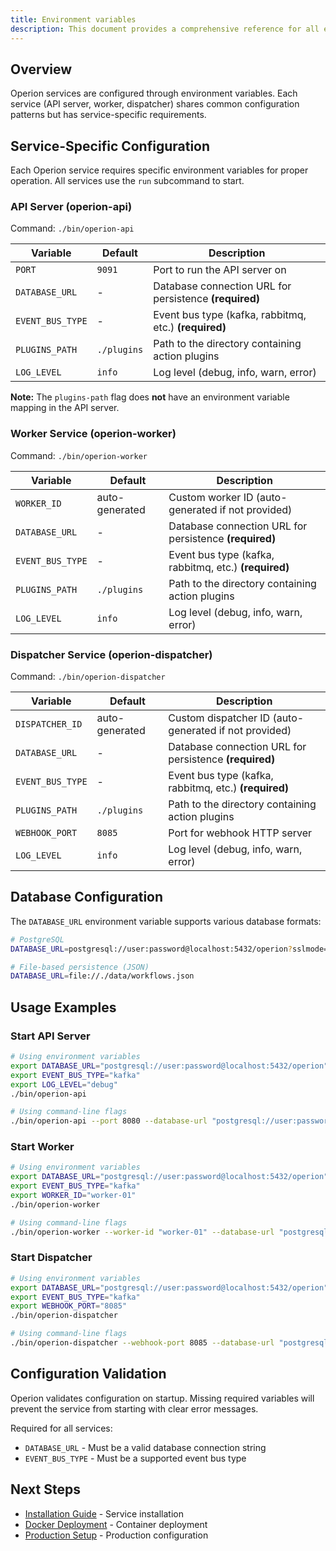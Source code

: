 ```yaml
---
title: Environment variables
description: This document provides a comprehensive reference for all environment variables currently implemented in Operion services.
---
```


## Overview

Operion services are configured through environment variables. Each service (API server, worker, dispatcher) shares common configuration patterns but has service-specific requirements.

## Service-Specific Configuration

Each Operion service requires specific environment variables for proper operation. All services use the `run` subcommand to start.

### API Server (operion-api)

Command: `./bin/operion-api`

| Variable | Default | Description |
|----------|---------|-------------|
| `PORT` | `9091` | Port to run the API server on |
| `DATABASE_URL` | - | Database connection URL for persistence **(required)** |
| `EVENT_BUS_TYPE` | - | Event bus type (kafka, rabbitmq, etc.) **(required)** |
| `PLUGINS_PATH` | `./plugins` | Path to the directory containing action plugins |
| `LOG_LEVEL` | `info` | Log level (debug, info, warn, error) |

**Note:** The `plugins-path` flag does **not** have an environment variable mapping in the API server.

### Worker Service (operion-worker)

Command: `./bin/operion-worker`

| Variable | Default | Description |
|----------|---------|-------------|
| `WORKER_ID` | auto-generated | Custom worker ID (auto-generated if not provided) |
| `DATABASE_URL` | - | Database connection URL for persistence **(required)** |
| `EVENT_BUS_TYPE` | - | Event bus type (kafka, rabbitmq, etc.) **(required)** |
| `PLUGINS_PATH` | `./plugins` | Path to the directory containing action plugins |
| `LOG_LEVEL` | `info` | Log level (debug, info, warn, error) |

### Dispatcher Service (operion-dispatcher)

Command: `./bin/operion-dispatcher`

| Variable | Default | Description |
|----------|---------|-------------|
| `DISPATCHER_ID` | auto-generated | Custom dispatcher ID (auto-generated if not provided) |
| `DATABASE_URL` | - | Database connection URL for persistence **(required)** |
| `EVENT_BUS_TYPE` | - | Event bus type (kafka, rabbitmq, etc.) **(required)** |
| `PLUGINS_PATH` | `./plugins` | Path to the directory containing action plugins |
| `WEBHOOK_PORT` | `8085` | Port for webhook HTTP server |
| `LOG_LEVEL` | `info` | Log level (debug, info, warn, error) |

## Database Configuration

The `DATABASE_URL` environment variable supports various database formats:

```bash
# PostgreSQL
DATABASE_URL=postgresql://user:password@localhost:5432/operion?sslmode=require

# File-based persistence (JSON)
DATABASE_URL=file://./data/workflows.json
```

## Usage Examples

### Start API Server
```bash
# Using environment variables
export DATABASE_URL="postgresql://user:password@localhost:5432/operion"
export EVENT_BUS_TYPE="kafka"
export LOG_LEVEL="debug"
./bin/operion-api

# Using command-line flags
./bin/operion-api --port 8080 --database-url "postgresql://user:password@localhost:5432/operion" --event-bus "kafka" --log-level "debug"
```

### Start Worker
```bash
# Using environment variables
export DATABASE_URL="postgresql://user:password@localhost:5432/operion"
export EVENT_BUS_TYPE="kafka" 
export WORKER_ID="worker-01"
./bin/operion-worker

# Using command-line flags
./bin/operion-worker --worker-id "worker-01" --database-url "postgresql://user:password@localhost:5432/operion" --event-bus "kafka"
```

### Start Dispatcher
```bash
# Using environment variables
export DATABASE_URL="postgresql://user:password@localhost:5432/operion"
export EVENT_BUS_TYPE="kafka"
export WEBHOOK_PORT="8085"
./bin/operion-dispatcher

# Using command-line flags
./bin/operion-dispatcher --webhook-port 8085 --database-url "postgresql://user:password@localhost:5432/operion" --event-bus "kafka"
```

## Configuration Validation

Operion validates configuration on startup. Missing required variables will prevent the service from starting with clear error messages.

Required for all services:
- `DATABASE_URL` - Must be a valid database connection string
- `EVENT_BUS_TYPE` - Must be a supported event bus type

## Next Steps

- [Installation Guide](../../getting-started/operators/installation.md) - Service installation
- [Docker Deployment](../../getting-started/operators/docker-deployment.md) - Container deployment
- [Production Setup](../../getting-started/operators/production-setup.md) - Production configuration